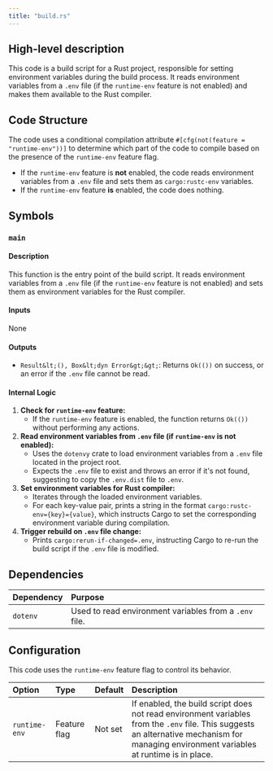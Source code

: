 ```yaml
---
title: "build.rs"
---
```


## High-level description
This code is a build script for a Rust project, responsible for setting environment variables during the build process. It reads environment variables from a `.env` file (if the `runtime-env` feature is not enabled) and makes them available to the Rust compiler.

## Code Structure
The code uses a conditional compilation attribute `#[cfg(not(feature = "runtime-env"))]` to determine which part of the code to compile based on the presence of the `runtime-env` feature flag. 

- If the `runtime-env` feature is **not** enabled, the code reads environment variables from a `.env` file and sets them as `cargo:rustc-env` variables.
- If the `runtime-env` feature **is** enabled, the code does nothing.

## Symbols

### `main`
#### Description
This function is the entry point of the build script. It reads environment variables from a `.env` file (if the `runtime-env` feature is not enabled) and sets them as environment variables for the Rust compiler.

#### Inputs
None

#### Outputs
- `Result&lt;(), Box&lt;dyn Error&gt;&gt;`: Returns `Ok(())` on success, or an error if the `.env` file cannot be read.

#### Internal Logic
1. **Check for `runtime-env` feature:**
   - If the `runtime-env` feature is enabled, the function returns `Ok(())` without performing any actions.
2. **Read environment variables from `.env` file (if `runtime-env` is not enabled):**
   - Uses the `dotenvy` crate to load environment variables from a `.env` file located in the project root.
   - Expects the `.env` file to exist and throws an error if it's not found, suggesting to copy the `.env.dist` file to `.env`.
3. **Set environment variables for Rust compiler:**
   - Iterates through the loaded environment variables.
   - For each key-value pair, prints a string in the format `cargo:rustc-env={key}={value}`, which instructs Cargo to set the corresponding environment variable during compilation.
4. **Trigger rebuild on `.env` file change:**
   - Prints `cargo:rerun-if-changed=.env`, instructing Cargo to re-run the build script if the `.env` file is modified.

## Dependencies
| Dependency | Purpose |
|:-----------|:--------|
| `dotenv` | Used to read environment variables from a `.env` file. |

## Configuration
This code uses the `runtime-env` feature flag to control its behavior. 

| Option | Type | Default | Description |
|:-------|:-----|:--------|:------------|
| `runtime-env` | Feature flag | Not set | If enabled, the build script does not read environment variables from the `.env` file. This suggests an alternative mechanism for managing environment variables at runtime is in place. |
